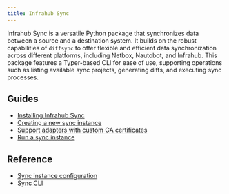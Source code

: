 ```yaml
---
title: Infrahub Sync
---
```


Infrahub Sync is a versatile Python package that synchronizes data between a source and a destination system. It builds on the robust capabilities of `diffsync` to offer flexible and efficient data synchronization across different platforms, including Netbox, Nautobot, and Infrahub. This package features a Typer-based CLI for ease of use, supporting operations such as listing available sync projects, generating diffs, and executing sync processes.

## Guides

- [Installing Infrahub Sync](./guides/installation.mdx)
- [Creating a new sync instance](./guides/creation.mdx)
- [Support adapters with custom CA certificates](./guides/custom-certificates.mdx)
- [Run a sync instance](./guides/run.mdx)

## Reference

- [Sync instance configuration](./reference/config.mdx)
- [Sync CLI](./reference/cli.mdx)
